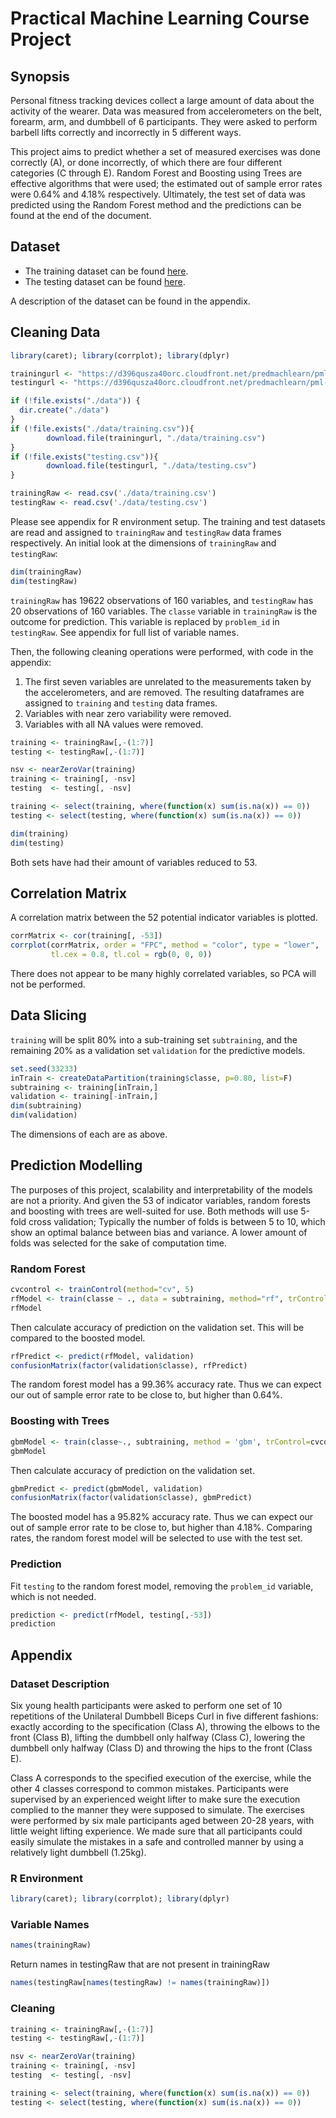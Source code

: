 # Practical Machine Learning Course Project

## Synopsis
Personal fitness tracking devices collect a large amount of data about the activity of the wearer. Data was measured from accelerometers on the belt, forearm, arm, and dumbbell of 6 participants. They were asked to perform barbell lifts correctly and incorrectly in 5 different ways. 

This project aims to predict whether a set of measured exercises was done correctly (A), or done incorrectly, of which there are four different categories (C through E). Random Forest and Boosting using Trees are effective algorithms that were used; the estimated out of sample error rates were 0.64% and 4.18% respectively. Ultimately, the test set of data was predicted using the Random Forest method and the predictions can be found at the end of the document.

## Dataset
- The training dataset can be found [here](https://d396qusza40orc.cloudfront.net/predmachlearn/pml-training.csv).
- The testing dataset can be found [here](https://d396qusza40orc.cloudfront.net/predmachlearn/pml-training.csv).

A description of the dataset can be found in the appendix.

## Cleaning Data
```r
library(caret); library(corrplot); library(dplyr)

trainingurl <- "https://d396qusza40orc.cloudfront.net/predmachlearn/pml-training.csv"
testingurl <- "https://d396qusza40orc.cloudfront.net/predmachlearn/pml-testing.csv"

if (!file.exists("./data")) {
  dir.create("./data")
}
if (!file.exists("./data/training.csv")){
        download.file(trainingurl, "./data/training.csv")
}
if (!file.exists("testing.csv")){
        download.file(testingurl, "./data/testing.csv")
}

trainingRaw <- read.csv('./data/training.csv')
testingRaw <- read.csv('./data/testing.csv')
```
Please see appendix for R environment setup. The training and test datasets are read and assigned to `trainingRaw` and `testingRaw` data frames respectively. An initial look at the dimensions of `trainingRaw` and `testingRaw`:
```r
dim(trainingRaw)
dim(testingRaw)
```
`trainingRaw` has 19622 observations of 160 variables, and `testingRaw` has 20 observations of 160 variables. The `classe` variable in `trainingRaw` is the outcome for prediction. This variable is replaced by `problem_id` in `testingRaw`. See appendix for full list of variable names. 

Then, the following cleaning operations were performed, with code in the appendix:

1. The first seven variables are unrelated to the measurements taken by the accelerometers, and are removed. The resulting dataframes are assigned to `training` and `testing` data frames.
2. Variables with near zero variability were removed.
3. Variables with all NA values were removed.

```r
training <- trainingRaw[,-(1:7)]
testing <- testingRaw[,-(1:7)]

nsv <- nearZeroVar(training)
training <- training[, -nsv]
testing  <- testing[, -nsv]

training <- select(training, where(function(x) sum(is.na(x)) == 0))
testing <- select(testing, where(function(x) sum(is.na(x)) == 0))
```

```r
dim(training)
dim(testing)
```
Both sets have had their amount of variables reduced to 53.

## Correlation Matrix

A correlation matrix between the 52 potential indicator variables is plotted.
```r
corrMatrix <- cor(training[, -53])
corrplot(corrMatrix, order = "FPC", method = "color", type = "lower", 
         tl.cex = 0.8, tl.col = rgb(0, 0, 0))
```

There does not appear to be many highly correlated variables, so PCA will not be performed.

## Data Slicing

`training` will be split 80% into a sub-training set `subtraining`, and the remaining 20% as a validation set `validation` for the predictive models.
```r
set.seed(33233)
inTrain <- createDataPartition(training$classe, p=0.80, list=F)
subtraining <- training[inTrain,]
validation <- training[-inTrain,]
dim(subtraining)
dim(validation)
```
The dimensions of each are as above.

## Prediction Modelling

The purposes of this project, scalability and interpretability of the models are not a priority. And given the 53 of indicator variables, random forests and boosting with trees are well-suited for use. Both methods will use 5-fold cross validation; Typically the number of folds is between 5 to 10, which show an optimal balance between bias and variance. A lower amount of folds was selected for the sake of computation time.

### Random Forest
```r
cvcontrol <- trainControl(method="cv", 5)
rfModel <- train(classe ~ ., data = subtraining, method="rf", trControl=cvcontrol)
rfModel
```

Then calculate accuracy of prediction on the validation set. This will be compared to the boosted model.
```r
rfPredict <- predict(rfModel, validation)
confusionMatrix(factor(validation$classe), rfPredict)
```

The random forest model has a 99.36% accuracy rate. Thus we can expect our out of sample error rate to be close to, but higher than 0.64%.

### Boosting with Trees
```r
gbmModel <- train(classe~., subtraining, method = 'gbm', trControl=cvcontrol, verbose = F)
gbmModel
```

Then calculate accuracy of prediction on the validation set.
```r
gbmPredict <- predict(gbmModel, validation)
confusionMatrix(factor(validation$classe), gbmPredict)
```

The boosted model has a 95.82% accuracy rate. Thus we can expect our out of sample error rate to be close to, but higher than 4.18%. Comparing rates, the random forest model will be selected to use with the test set.

### Prediction
Fit `testing` to the random forest model, removing the `problem_id` variable, which is not needed.
```r
prediction <- predict(rfModel, testing[,-53])
prediction
```

## Appendix
### Dataset Description
Six young health participants were asked to perform one set of 10 repetitions of the Unilateral Dumbbell Biceps Curl in five different fashions: exactly according to the specification (Class A), throwing the elbows to the front (Class B), lifting the dumbbell only halfway (Class C), lowering the dumbbell only halfway (Class D) and throwing the hips to the front (Class E).

Class A corresponds to the specified execution of the exercise, while the other 4 classes correspond to common mistakes. Participants were supervised by an experienced weight lifter to make sure the execution complied to the manner they were supposed to simulate. The exercises were performed by six male participants aged between 20-28 years, with little weight lifting experience. We made sure that all participants could easily simulate the mistakes in a safe and controlled manner by using a relatively light dumbbell (1.25kg).

### R Environment
```r
library(caret); library(corrplot); library(dplyr)
```

### Variable Names
```r
names(trainingRaw)
```
Return names in testingRaw that are not present in trainingRaw
```r
names(testingRaw[names(testingRaw) != names(trainingRaw)])
```

### Cleaning
```r
training <- trainingRaw[,-(1:7)]
testing <- testingRaw[,-(1:7)]

nsv <- nearZeroVar(training)
training <- training[, -nsv]
testing  <- testing[, -nsv]

training <- select(training, where(function(x) sum(is.na(x)) == 0))
testing <- select(testing, where(function(x) sum(is.na(x)) == 0))
```